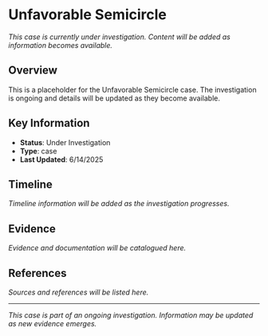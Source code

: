 # Unfavorable Semicircle

*This case is currently under investigation. Content will be added as information becomes available.*

## Overview

This is a placeholder for the Unfavorable Semicircle case. The investigation is ongoing and details will be updated as they become available.

## Key Information

- **Status**: Under Investigation
- **Type**: case
- **Last Updated**: 6/14/2025

## Timeline

*Timeline information will be added as the investigation progresses.*

## Evidence

*Evidence and documentation will be catalogued here.*

## References

*Sources and references will be listed here.*

---

*This case is part of an ongoing investigation. Information may be updated as new evidence emerges.*
